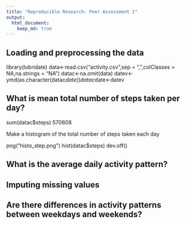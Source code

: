 ```yaml
---
title: "Reproducible Research: Peer Assessment 1"
output: 
  html_document:
    keep_md: true
---
```



## Loading and preprocessing the data
library(lubridate)
data<-read.csv("activity.csv",sep = ",",colClasses = NA,na.strings = "NA")
datac<-na.omit(data)
datev<-ymd(as.character(datac$date))
datac$date<-datev


## What is mean total number of steps taken per day?
sum(datac$steps)
570608

Make a histogram of the total number of steps taken each day

png("histo_step.png")
hist(datac$steps)
dev.off()


## What is the average daily activity pattern?



## Imputing missing values



## Are there differences in activity patterns between weekdays and weekends?
